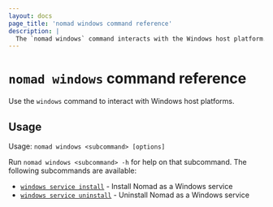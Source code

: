 ```yaml
---
layout: docs
page_title: 'nomad windows command reference'
description: |
  The `nomad windows` command interacts with the Windows host platform. Install or uninstall Nomad as a Windows service.
---
```


# `nomad windows` command reference 

Use the `windows` command to interact with Windows host platforms.

## Usage 

Usage: `nomad windows <subcommand> [options]`

Run `nomad windows <subcommand> -h` for help on that subcommand. The following subcommands are available:

- [`windows service install`][install] - Install Nomad as a Windows service
- [`windows service uninstall`][uninstall] - Uninstall Nomad as a Windows service

[install]: /nomad/commands/windows/service-install
[uninstall]: /nomad/commands/windows/service-uninstall
